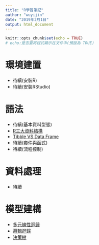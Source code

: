 ---
title: "R學習筆記"
author: "wuyijin"
date: "2019年2月1日"
output: html_document
---

```{r setup, include=FALSE}
knitr::opts_chunk$set(echo = TRUE)
# echo:是否要將程式顯示在文件中(預設為 TRUE)
```

# 環境建置
- 待續(安裝R)
- 待續(安裝RStudio)

# 語法
- 待續(基本資料型態)
- <a href="https://yijinwu1.github.io/R/DataStructures.html" target="_blank">R三大資料結構</a>
- <a href="https://yijinwu1.github.io/R/Tibble_VS_DataFrame.html" target="_blank">Tibble VS Data Frame</a>
- 待續(套件與函式)
- 待續(流程控制)

# 資料處理
- 待續

# 模型建構
- <a href="https://yijinwu1.github.io/R/MultipleRegression.html" target="_blank">多元線性迴歸</a>
- <a href="https://yijinwu1.github.io/R/LogitRegression.html" target="_blank">邏輯迴歸</a>
- <a href="https://yijinwu1.github.io/R/DecisionTree.html" target="_blank">決策樹</a>